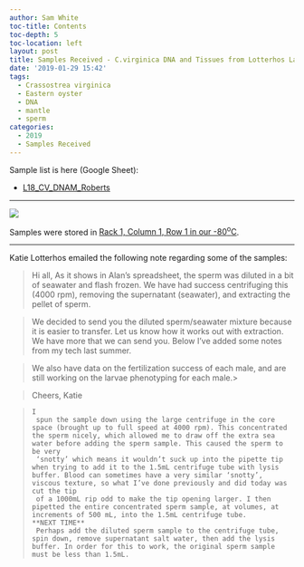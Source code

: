 ```yaml
---
author: Sam White
toc-title: Contents
toc-depth: 5
toc-location: left
layout: post
title: Samples Received - C.virginica DNA and Tissues from Lotterhos Lab
date: '2019-01-29 15:42'
tags:
  - Crassostrea virginica
  - Eastern oyster
  - DNA
  - mantle
  - sperm
categories:
  - 2019
  - Samples Received
---
```

Sample list is here (Google Sheet):

- [L18_CV_DNAM_Roberts](https://docs.google.com/spreadsheets/d/1_ejhH2xx81WN8EvMkEpqmc3zAGlrGOrAl5RWgL7ShJ8/edit?usp=sharing)

---

![](https://github.com/RobertsLab/sams-notebook/raw/master/images/20190129_lotterhos_samples.jpg)


Samples were stored in [Rack 1, Column 1, Row 1 in our -80<sup>o</sup>C](https://docs.google.com/spreadsheets/d/1Qsvz3QTURlPF_hX05BQxjom3484WuMfqQ1ILl9LEljU/edit?usp=sharing).

---

Katie Lotterhos emailed the following note regarding some of the samples:

> Hi all,
> As it shows in Alan’s spreadsheet, the sperm was diluted in a bit of seawater and flash frozen. We have had success centrifuging this (4000 rpm), removing the supernatant (seawater), and extracting the pellet of sperm.

> We decided to send you the diluted sperm/seawater mixture because it is easier to transfer. Let us know how it works out with extraction. We have more that we can send you. Below I’ve added some notes from my tech last summer.

> We also have data on the fertilization success of each male, and are still working on the larvae phenotyping for each male.>

> Cheers,
> Katie

> ```
> I
>  spun the sample down using the large centrifuge in the core space (brought up to full speed at 4000 rpm). This concentrated the sperm nicely, which allowed me to draw off the extra sea water before adding the sperm sample. This caused the sperm to be very
>  ‘snotty’ which means it wouldn’t suck up into the pipette tip when trying to add it to the 1.5mL centrifuge tube with lysis buffer. Blood can sometimes have a very similar ‘snotty’, viscous texture, so what I’ve done previously and did today was cut the tip
>  of a 1000mL rip odd to make the tip opening larger. I then pipetted the entire concentrated sperm sample, at volumes, at increments of 500 mL, into the 1.5mL centrifuge tube.
> **NEXT TIME**
>  Perhaps add the diluted sperm sample to the centrifuge tube, spin down, remove supernatant salt water, then add the lysis buffer. In order for this to work, the original sperm sample must be less than 1.5mL.
```
